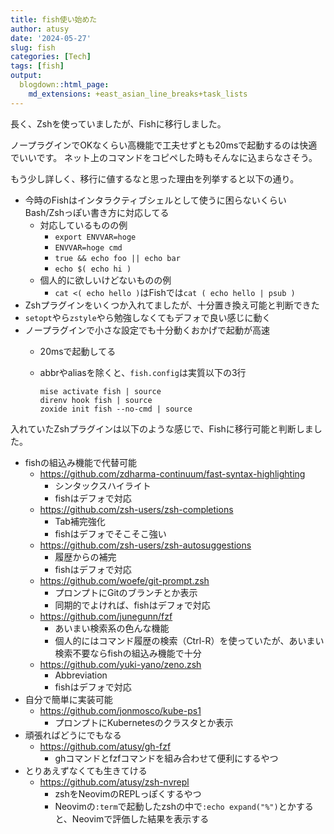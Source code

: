 ```yaml
---
title: fish使い始めた
author: atusy
date: '2024-05-27'
slug: fish
categories: [Tech]
tags: [fish]
output:
  blogdown::html_page:
    md_extensions: +east_asian_line_breaks+task_lists
---
```


長く、Zshを使っていましたが、Fishに移行しました。

ノープラグインでOKなくらい高機能で工夫せずとも20msで起動するのは快適でいいです。
ネット上のコマンドをコピペした時もそんなに込まらなさそう。

もう少し詳しく、移行に値するなと思った理由を列挙すると以下の通り。

- 今時のFishはインタラクティブシェルとして使うに困らないくらいBash/Zshっぽい書き方に対応してる
  - 対応しているものの例
    - `export ENVVAR=hoge`
    - `ENVVAR=hoge cmd`
    - `true && echo foo || echo bar`
    - `echo $( echo hi )`
  - 個人的に欲しいけどないものの例
    - `cat <( echo hello )`はFishでは`cat ( echo hello | psub )`
- Zshプラグインをいくつか入れてましたが、十分置き換え可能と判断できた
- `setopt`やら`zstyle`やら勉強しなくてもデフォで良い感じに動く
- ノープラグインで小さな設定でも十分動くおかげで起動が高速
    - 20msで起動してる
    - abbrやaliasを除くと、`fish.config`は実質以下の3行

      ``` fish
      mise activate fish | source
      direnv hook fish | source
      zoxide init fish --no-cmd | source
      ```

入れていたZshプラグインは以下のような感じで、Fishに移行可能と判断しました。

- fishの組込み機能で代替可能
  - <https://github.com/zdharma-continuum/fast-syntax-highlighting>
    - シンタックスハイライト
    - fishはデフォで対応
  - <https://github.com/zsh-users/zsh-completions>
    - Tab補完強化
    - fishはデフォでそこそこ強い
  - <https://github.com/zsh-users/zsh-autosuggestions>
    - 履歴からの補完
    - fishはデフォで対応
  - <https://github.com/woefe/git-prompt.zsh>
    - プロンプトにGitのブランチとか表示
    - 同期的でよければ、fishはデフォで対応
  - <https://github.com/junegunn/fzf>
    - あいまい検索系の色んな機能
    - 個人的にはコマンド履歴の検索（Ctrl-R）を使っていたが、あいまい検索不要ならfishの組込み機能で十分
  - <https://github.com/yuki-yano/zeno.zsh>
    - Abbreviation
    - fishはデフォで対応
- 自分で簡単に実装可能
  - <https://github.com/jonmosco/kube-ps1>
    - プロンプトにKubernetesのクラスタとか表示
- 頑張ればどうにでもなる
  - <https://github.com/atusy/gh-fzf>
    - ghコマンドとfzfコマンドを組み合わせて便利にするやつ
- とりあえずなくても生きてける
  - <https://github.com/atusy/zsh-nvrepl>
    - zshをNeovimのREPLっぽくするやつ
    - Neovimの`:term`で起動したzshの中で`:echo expand("%")`とかすると、Neovimで評価した結果を表示する

